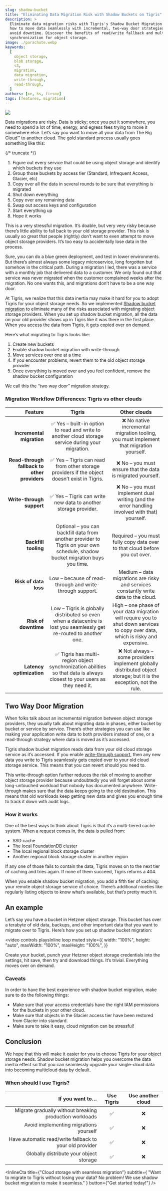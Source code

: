 ```yaml
---
slug: shadow-bucket
title: "Eliminating Data Migration Risk with Shadow Buckets on Tigris"
description: >
  Eliminate data migration risks with Tigris's Shadow Bucket Migration. Learn
  how to move data seamlessly with incremental, two-way door strategies and
  avoid downtime. Discover the benefits of read/write fallback and multi-region
  synchronization for object storage.
image: ./parachute.webp
keywords:
  [
    object storage,
    blob storage,
    s3,
    migration,
    data migration,
    write-through,
    read-through,
  ]
authors: [xe, ks, firsov]
tags: [features, migration]
---
```



![](./parachute.webp)

Data migrations are risky. Data is sticky; once you put it somewhere, you need
to spend a lot of time, energy, and egress fees trying to move it somewhere
else. Let’s say you want to move all your data from The Big Cloud™ to another
cloud. The gold standard process usually goes something like this:

{/* truncate */}

1. Figure out every service that could be using object storage and identify
   which buckets they use
2. Group those buckets by access tier (Standard, Infrequent Access, Glacier,
   etc)
3. Copy over all the data in several rounds to be sure that everything is
   migrated
4. Shut down everything
5. Copy over any remaining data
6. Swap out access keys and configuration
7. Start everything up
8. Hope it works

This is a very stressful migration. It’s doable, but very very risky because
there’s little ability to fall back to your old storage provider. This risk is
usually so great that people (rightly) don’t want to even attempt to move object
storage providers. It’s too easy to accidentally lose data in the process.

Sure, you can do a blue green deployment, and test in lower environments. But
there’s almost always some legacy microservice, long forgotten but somehow in
the critical path. During a migration I led, there was a service with a monthly
job that delivered data to a customer. We only found out that service was never
migrated when the customer complained weeks after the migration. No one wants
this, and migrations don’t have to be a one way door.

At Tigris, we realize that this data inertia may make it hard for you to adopt
Tigris for your object storage needs. So we implemented
[Shadow bucket migration](https://www.tigrisdata.com/docs/migration/) to
eliminate many of the risks associated with migrating object storage providers.
When you set up shadow bucket migration, all the data on your old provider shows
up in Tigris like it was there in the first place. When you access the data from
Tigris, it gets copied over on demand.

Here’s what migrating to Tigris looks like:

1. Create new buckets
2. Enable shadow bucket migration with write-through
3. Move services over one at a time
4. If you encounter problems, revert them to the old object storage provider
5. Once everything is moved over and you feel confident, remove the shadow
   bucket configuration

We call this the “two way door” migration strategy.

### Migration Workflow Differences: Tigris vs other clouds

|                                      Feature |                                                            Tigris                                                             |                                                          Other clouds                                                           |
| -------------------------------------------: | :---------------------------------------------------------------------------------------------------------------------------: | :-----------------------------------------------------------------------------------------------------------------------------: |
|                    **Incremental migration** |              ✅ Yes – built-in option to read and write to another cloud storage service during your migration.               |                     ❌ No native incremental migration tooling, you must implement that migration yourself.                     |
| **Read-through fallback to other providers** |                 ✅ Yes – Tigris can read from other storage providers if the object doesn’t exist in Tigris.                  |                                   ❌ No – you must ensure that the data is migrated yourself.                                   |
|                    **Write-through support** |                                ✅ Yes – Tigris can write new data to another storage provider.                                |                  ❌ No – you must implement dual writing (and the error handling involved with that) yourself.                  |
|                         **Backfill tooling** | Optional – you can backfill data from another provider to Tigris on your own schedule, shadow bucket migration buys you time. |                           Required – you must fully copy data over to that cloud before you cut over.                           |
|                        **Risk of data loss** |                                   Low – because of read-through and write-through support.                                    |                       Medium – data migrations are risky and services constantly write data to the cloud.                       |
|                         **Risk of downtime** |      Low – Tigris is globally distributed so even when a datacentre is lost you seamlessly get re-routed to another one.      | High – one phase of your data migration will require you to shut down services to copy over data, which is risky and expensive. |
|                     **Latency optimization** |   ✅ Tigris has multi-region object synchronization abilities so that data is always closest to your users as they need it.   |      ❌ Not always – some providers implement globally distributed object storage; but it is the exception, not the rule.       |

## Two Way Door Migration

When folks talk about an incremental migration between object storage providers,
they usually talk about migrating data in phases, either bucket by bucket or
service by service. There’s other strategies you can use like making your
application write data to both providers instead of one, or a read-through
strategy where data is moved as it’s accessed.

Tigris shadow bucket migration reads data from your old cloud storage service as
it’s accessed. If you enable
[write-through support](https://www.tigrisdata.com/docs/migration/#enable-data-migration-in-the-tigris-dashboard),
then any new data you write to Tigris seamlessly gets copied over to your old
cloud storage service. This means that you can revert should you need to.

This write-through option further reduces the risk of moving to another object
storage provider because undoubtedly you will forget about some long-untouched
workload that nobody has documented anywhere. Write-through makes sure that the
data keeps going to the old destination. This means that old workloads keep
getting new data and gives you enough time to track it down with audit logs.

### How it works

One of the best ways to think about Tigris is that it’s a multi-tiered cache
system. When a request comes in, the data is pulled from:

- SSD cache
- The local FoundationDB cluster
- The local regional block storage cluster
- Another regional block storage cluster in another region

If any one of those fails to contain the data, Tigris moves on to the next tier
of caching and tries again. If none of them succeed, Tigris returns a 404\.

When you enable shadow bucket migration, you add a fifth tier of caching: your
remote object storage service of choice. There’s additional niceties like
regularly listing objects to know what’s available, but that’s pretty much it.

## An example

Let’s say you have a bucket in Hetzner object storage. This bucket has over a
terabyte of old data, backups, and other important data that you want to migrate
over to Tigris. Here’s how you set up shadow bucket migration:

<video
  controls
  playsInline
  loop
  muted
  style={{
    width: "100%",
    height: "auto",
    maxWidth: "100%",
    maxHeight: "100%",
  }}
>
  <source src="/blog/img/blog/shadow-bucket/demo.mp4" type="video/mp4" />
</video>

Create your bucket, punch your Hetzner object storage credentials into the
settings, hit save, then try and download things. It’s trivial. Everything moves
over on demand.

### Caveats

In order to have the best experience with shadow bucket migration, make sure to
do the following things:

- Make sure that your access credentials have the right IAM permissions for the
  buckets in your other cloud.
- Make sure that objects in the Glacier access tier have been restored from
  Glacier into standard.
- Make sure to take it easy, cloud migration can be stressful!

## Conclusion

We hope that this will make it easier for you to choose Tigris for your object
storage needs. Shadow bucket migration helps you overcome the data inertia
effect so that you can seamlessly upgrade your single-cloud data into becoming
multicloud data by default.

### When should I use Tigris?

|                                         If you want to… | Use Tigris | Use another cloud |
| ------------------------------------------------------: | :--------: | :---------------: |
| Migrate gradually without breaking production workloads |     ✅     |        ❌         |
|                  Avoid implementing migrations yourself |     ✅     |        ❌         |
| Have automatic read/write fallback to your old provider |     ✅     |        ❌         |
|                 Globally distribute your object storage |     ✅     |        ❌         |

<InlineCta
  title={"Cloud storage with seamless migration"}
  subtitle={
    "Want to migrate to Tigris without losing your data? No problem! We use shadow bucket migration to make it seamless."
  }
  button={"Get started today!"}
/>
